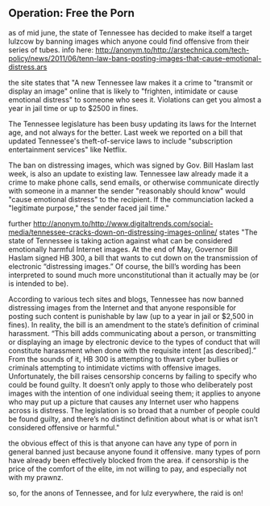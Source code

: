 == Operation: Free the Porn ==

as of mid june, the state of Tennessee has decided to make itself a target lulzcow by banning images which anyone could find offensive from their series of tubes. info here:
http://anonym.to/http://arstechnica.com/tech-policy/news/2011/06/tenn-law-bans-posting-images-that-cause-emotional-distress.ars

the site states that "A new Tennessee law makes it a crime to "transmit or display an image" online that is likely to "frighten, intimidate or cause emotional distress" to someone who sees it. Violations can get you almost a year in jail time or up to $2500 in fines.

The Tennessee legislature has been busy updating its laws for the Internet age, and not always for the better. Last week we reported on a bill that updated Tennessee's theft-of-service laws to include "subscription entertainment services" like Netflix.

The ban on distressing images, which was signed by Gov. Bill Haslam last week, is also an update to existing law. Tennessee law already made it a crime to make phone calls, send emails, or otherwise communicate directly with someone in a manner the sender "reasonably should know" would "cause emotional distress" to the recipient. If the communciation lacked a "legitimate purpose," the sender faced jail time."

further http://anonym.to/http://www.digitaltrends.com/social-media/tennessee-cracks-down-on-distressing-images-online/ states "The state of Tennessee is taking action against what can be considered emotionally harmful Internet images. At the end of May, Governor Bill Haslam signed HB 300, a bill that wants to cut down on the transmission of electronic “distressing images.” Of course, the bill’s wording has been interpreted to sound much more unconstitutional than it actually may be (or is intended to be).

According to various tech sites and blogs, Tennessee has now banned distressing images from the Internet and that anyone responsible for posting such content is punishable by law (up to a year in jail or $2,500 in fines). In reality, the bill is an amendment to the state’s definition of criminal harassment. “This bill adds communicating about a person, or transmitting or displaying an image by electronic device to the types of conduct that will constitute harassment when done with the requisite intent [as described].” From the sounds of it, HB 300 is attempting to thwart cyber bullies or criminals attempting to intimidate victims with offensive images. Unfortunately, the bill raises censorship concerns by failing to specify who could be found guilty. It doesn’t only apply to those who deliberately post images with the intention of one individual seeing them; it applies to anyone who may put up a picture that causes any Internet user who happens across is distress. The legislation is so broad that a number of people could be found guilty, and there’s no distinct definition about what is or what isn’t considered offensive or harmful."

the obvious effect of this is that anyone can have any type of porn in general banned just because anyone found it offensive. many types of porn have already been effectively blocked from the area. if censorship is the price of the comfort of the elite, im not willing to pay, and especially not with my prawnz.


so, for the anons of Tennessee, and for lulz everywhere, the raid is on!